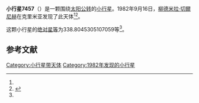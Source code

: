 {{Infobox planet
| bgcolour = #FFFFC0
| name = 7457 Veselov
| symbol = 
| image = 
| caption = 
| discovery = yes
| discovery_ref = 
| discoverer = [[柳德米拉·切爾尼赫|柳德米拉·切爾尼赫]]
| discovery_site = [[克里米亚|克里米亚]] 
| discovered = 1982年9月16日
| designations = yes
| mp_name = 
| named_after = 
| alt_names = 1982 SL6/ 1991 RZ6
| mp_category = [[主带小行星|主带小行星]]
| orbit_ref = <ref name="a">[http://ssd.jpl.nasa.gov/sbdb.cgi?sstr=7457 7457 Veselov] {{Wayback|url=http://ssd.jpl.nasa.gov/sbdb.cgi?sstr=7457 |date=20210815085158 }}，小行星數據庫瀏覽器（JPL Small-Body Database Browser）－[[美国国家航空航天局|美国国家航空航天局]]喷气推进实验室</ref>
| epoch = 2456400.5 (2013年4月18日更新)
| aphelion = {{convert|2.949304977562468|AU|km|3|abbr=on|lk=out}}
| perihelion = {{convert|2.531695506123517|AU|km|3|abbr=on}}
| semimajor = {{convert|2.740500241842992|AU|km|3|abbr=on}}
| eccentricity = 0.076192198
| period = 1657.078925 [[日|日]]<br />4.54[[儒略年|儒略年]]
| avg_speed = 
| inclination = 5.368578870657515
| asc_node = 8.359321065014498
| mean_anomaly = 
| arg_peri = 338.8045305107059
| satellites = 
| physical_characteristics = yes
| dimensions = 
| mass = 
| density = 
| surface_grav = 
| escape_velocity = 
| sidereal_day = 
| axial_tilt = 
| pole_ecliptic_lat = 
| pole_ecliptic_lon = 
| albedo = 
| temperatures= 
| temp_name1 = 
| mean_temp_1 = 
| max_temp_1 = 
| temp_name2 = 
| max_temp_2 = 
| spectral_type = 
| abs_magnitude = 338.8045305107059
}}

'''小行星7457'''（{{lang-en|7457 Veselov}}）是一颗围绕[[太阳|太阳]][[公转|公转]]的[[小行星|小行星]]。1982年9月16日，[[柳德米拉·切爾尼赫|柳德米拉·切爾尼赫]]在克里米亚发现了此天体<ref name="a" /><ref>{{cite news|title=小行星列表|url=http://cfa-www.harvard.edu/iau/lists/NumberedMPs.txt|accessdate=2013-07-08|newspaper=哈佛大学|archive-date=2008-05-17|archive-url=https://web.archive.org/web/20080517010638/http://cfa-www.harvard.edu/iau/lists/NumberedMPs.txt|dead-url=no}}</ref>。

这颗小行星的[[绝对星等|绝对星等]]为338.8045305107059等<ref name="a" />。

==参考文献==
{{reflist}}
{{Minor Planet Number|[[小行星7456|小行星7456]]|[[小行星7458|小行星7458]]}}

{{小天体}}

[[Category:小行星带天体|Category:小行星带天体]]
[[Category:1982年发现的小行星|Category:1982年发现的小行星]]

{{asteroid-stub}}
